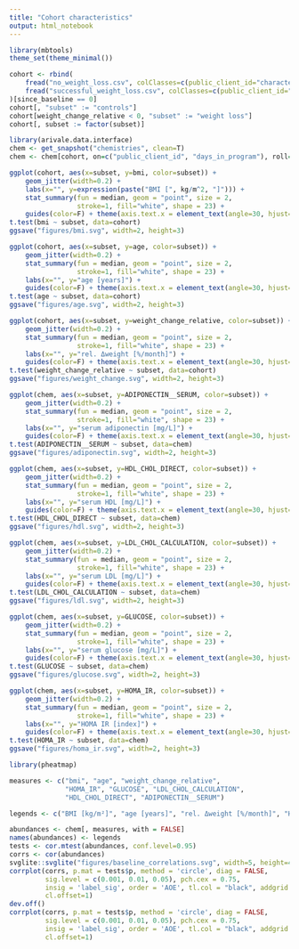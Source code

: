 ```yaml
---
title: "Cohort characteristics"
output: html_notebook
---
```


```r
library(mbtools)
theme_set(theme_minimal())
```

```r
cohort <- rbind(
    fread("no_weight_loss.csv", colClasses=c(public_client_id="character")),
    fread("successful_weight_loss.csv", colClasses=c(public_client_id="character"))
)[since_baseline == 0]
cohort[, "subset" := "controls"]
cohort[weight_change_relative < 0, "subset" := "weight loss"]
cohort[, subset := factor(subset)]
```

```r
library(arivale.data.interface)
chem <- get_snapshot("chemistries", clean=T)
chem <- chem[cohort, on=c("public_client_id", "days_in_program"), roll="nearest"]
```

```r
ggplot(cohort, aes(x=subset, y=bmi, color=subset)) + 
    geom_jitter(width=0.2) +
    labs(x="", y=expression(paste("BMI [", kg/m^2, "]"))) +
    stat_summary(fun = median, geom = "point", size = 2, 
                 stroke=1, fill="white", shape = 23) +
    guides(color=F) + theme(axis.text.x = element_text(angle=30, hjust=1, vjust=1))
t.test(bmi ~ subset, data=cohort)
ggsave("figures/bmi.svg", width=2, height=3)
```

```r
ggplot(cohort, aes(x=subset, y=age, color=subset)) + 
    geom_jitter(width=0.2) +
    stat_summary(fun = median, geom = "point", size = 2, 
                 stroke=1, fill="white", shape = 23) +
    labs(x="", y="age [years]") +
    guides(color=F) + theme(axis.text.x = element_text(angle=30, hjust=1, vjust=1))
t.test(age ~ subset, data=cohort)
ggsave("figures/age.svg", width=2, height=3)
```

```r
ggplot(cohort, aes(x=subset, y=weight_change_relative, color=subset)) + 
    geom_jitter(width=0.2) +
    stat_summary(fun = median, geom = "point", size = 2, 
                 stroke=1, fill="white", shape = 23) +
    labs(x="", y="rel. Δweight [%/month]") +
    guides(color=F) + theme(axis.text.x = element_text(angle=30, hjust=1, vjust=1))
t.test(weight_change_relative ~ subset, data=cohort)
ggsave("figures/weight_change.svg", width=2, height=3)
```

```r
ggplot(chem, aes(x=subset, y=ADIPONECTIN__SERUM, color=subset)) + 
    geom_jitter(width=0.2) +
    stat_summary(fun = median, geom = "point", size = 2, 
                 stroke=1, fill="white", shape = 23) +
    labs(x="", y="serum adiponectin [mg/L]") +
    guides(color=F) + theme(axis.text.x = element_text(angle=30, hjust=1, vjust=1))
t.test(ADIPONECTIN__SERUM ~ subset, data=chem)
ggsave("figures/adiponectin.svg", width=2, height=3)
```

```r
ggplot(chem, aes(x=subset, y=HDL_CHOL_DIRECT, color=subset)) + 
    geom_jitter(width=0.2) +
    stat_summary(fun = median, geom = "point", size = 2, 
                 stroke=1, fill="white", shape = 23) +
    labs(x="", y="serum HDL [mg/L]") +
    guides(color=F) + theme(axis.text.x = element_text(angle=30, hjust=1, vjust=1))
t.test(HDL_CHOL_DIRECT ~ subset, data=chem)
ggsave("figures/hdl.svg", width=2, height=3)
```

```r
ggplot(chem, aes(x=subset, y=LDL_CHOL_CALCULATION, color=subset)) + 
    geom_jitter(width=0.2) +
    stat_summary(fun = median, geom = "point", size = 2, 
                 stroke=1, fill="white", shape = 23) +
    labs(x="", y="serum LDL [mg/L]") +
    guides(color=F) + theme(axis.text.x = element_text(angle=30, hjust=1, vjust=1))
t.test(LDL_CHOL_CALCULATION ~ subset, data=chem)
ggsave("figures/ldl.svg", width=2, height=3)
```

```r
ggplot(chem, aes(x=subset, y=GLUCOSE, color=subset)) + 
    geom_jitter(width=0.2) +
    stat_summary(fun = median, geom = "point", size = 2, 
                 stroke=1, fill="white", shape = 23) +
    labs(x="", y="serum glucose [mg/L]") +
    guides(color=F) + theme(axis.text.x = element_text(angle=30, hjust=1, vjust=1))
t.test(GLUCOSE ~ subset, data=chem)
ggsave("figures/glucose.svg", width=2, height=3)
```

```r
ggplot(chem, aes(x=subset, y=HOMA_IR, color=subset)) + 
    geom_jitter(width=0.2) +
    stat_summary(fun = median, geom = "point", size = 2, 
                 stroke=1, fill="white", shape = 23) +
    labs(x="", y="HOMA IR [index]") +
    guides(color=F) + theme(axis.text.x = element_text(angle=30, hjust=1, vjust=1))
t.test(HOMA_IR ~ subset, data=chem)
ggsave("figures/homa_ir.svg", width=2, height=3)
```

```r
library(pheatmap)

measures <- c("bmi", "age", "weight_change_relative", 
              "HOMA_IR", "GLUCOSE", "LDL_CHOL_CALCULATION", 
              "HDL_CHOL_DIRECT", "ADIPONECTIN__SERUM")

legends <- c("BMI [kg/m²]", "age [years]", "rel. Δweight [%/month]", "HOMA IR [index]", "serum glucose [mg/L]", "serum LDL [mg/L]", "serum HDL [mg/L]", "serum adiponectin [mg/L]")

abundances <- chem[, measures, with = FALSE]
names(abundances) <- legends
tests <- cor.mtest(abundances, conf.level=0.95)
corrs <- cor(abundances)
svglite::svglite("figures/baseline_correlations.svg", width=5, height=4)
corrplot(corrs, p.mat = tests$p, method = 'circle', diag = FALSE,
         sig.level = c(0.001, 0.01, 0.05), pch.cex = 0.75, 
         insig = 'label_sig', order = 'AOE', tl.col = "black", addgrid.col=NA,
         cl.offset=1)
dev.off()
corrplot(corrs, p.mat = tests$p, method = 'circle', diag = FALSE,
         sig.level = c(0.001, 0.01, 0.05), pch.cex = 0.75, 
         insig = 'label_sig', order = 'AOE', tl.col = "black", addgrid.col=NA,
         cl.offset=1)
```